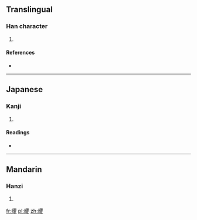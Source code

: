 ==Translingual==

===Han character===
{{Han char|rn=46|rad=山|as=19|sn=22|four=|canj=山一金水 (UMCE)|ids=⿰[[山]][[夒]]}}

# {{defn|Han|sort=山19}}

====References====
* {{Han ref|kx=0322.340|dkj=08636|dj=0623.060|hdz=10808.030|uh=5DCE|ud=24014}}

----

==Japanese==

===Kanji===
{{ja-kanji|grade=|rs=山19}}

# {{defn|lang=ja|sort=山19}}

====Readings====
* {{ja-readings|on=[[どう]] (dō)|kun=}}

----

==Mandarin==

===Hanzi===
{{cmn-hanzi|pin=[[náo]] ([[nao2]]), [[kūn]] ([[kun1]])|wg=nao<sup>2</sup>, k'un<sup>1</sup>}}

# {{defn|lang=cmn|sort=山19}}

[[fr:巎]]
[[pl:巎]]
[[zh:巎]]